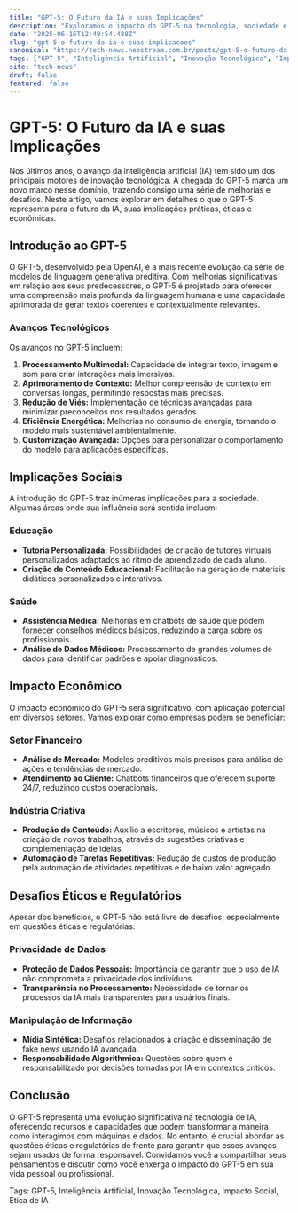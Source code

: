 ```yaml
---
title: "GPT-5: O Futuro da IA e suas Implicações"
description: "Exploramos o impacto do GPT-5 na tecnologia, sociedade e economia, desvendando suas inovações e desafios."
date: "2025-06-16T12:49:54.488Z"
slug: "gpt-5-o-futuro-da-ia-e-suas-implicacoes"
canonical: "https://tech-news.neostream.com.br/posts/gpt-5-o-futuro-da-ia-e-suas-implicacoes"
tags: ["GPT-5", "Inteligência Artificial", "Inovação Tecnológica", "Impacto Social", "Ética de IA"]
site: "tech-news"
draft: false
featured: false
---
```


# GPT-5: O Futuro da IA e suas Implicações

Nos últimos anos, o avanço da inteligência artificial (IA) tem sido um dos principais motores de inovação tecnológica. A chegada do GPT-5 marca um novo marco nesse domínio, trazendo consigo uma série de melhorias e desafios. Neste artigo, vamos explorar em detalhes o que o GPT-5 representa para o futuro da IA, suas implicações práticas, éticas e econômicas.

## Introdução ao GPT-5

O GPT-5, desenvolvido pela OpenAI, é a mais recente evolução da série de modelos de linguagem generativa preditiva. Com melhorias significativas em relação aos seus predecessores, o GPT-5 é projetado para oferecer uma compreensão mais profunda da linguagem humana e uma capacidade aprimorada de gerar textos coerentes e contextualmente relevantes.

### Avanços Tecnológicos

Os avanços no GPT-5 incluem:

1. **Processamento Multimodal:** Capacidade de integrar texto, imagem e som para criar interações mais imersivas.
2. **Aprimoramento de Contexto:** Melhor compreensão de contexto em conversas longas, permitindo respostas mais precisas.
3. **Redução de Viés:** Implementação de técnicas avançadas para minimizar preconceitos nos resultados gerados.
4. **Eficiência Energética:** Melhorias no consumo de energia, tornando o modelo mais sustentável ambientalmente.
5. **Customização Avançada:** Opções para personalizar o comportamento do modelo para aplicações específicas.

## Implicações Sociais

A introdução do GPT-5 traz inúmeras implicações para a sociedade. Algumas áreas onde sua influência será sentida incluem:

### Educação

- **Tutoria Personalizada:** Possibilidades de criação de tutores virtuais personalizados adaptados ao ritmo de aprendizado de cada aluno.
- **Criação de Conteúdo Educacional:** Facilitação na geração de materiais didáticos personalizados e interativos.

### Saúde

- **Assistência Médica:** Melhorias em chatbots de saúde que podem fornecer conselhos médicos básicos, reduzindo a carga sobre os profissionais.
- **Análise de Dados Médicos:** Processamento de grandes volumes de dados para identificar padrões e apoiar diagnósticos.

## Impacto Econômico

O impacto econômico do GPT-5 será significativo, com aplicação potencial em diversos setores. Vamos explorar como empresas podem se beneficiar:

### Setor Financeiro

- **Análise de Mercado:** Modelos preditivos mais precisos para análise de ações e tendências de mercado.
- **Atendimento ao Cliente:** Chatbots financeiros que oferecem suporte 24/7, reduzindo custos operacionais.

### Indústria Criativa

- **Produção de Conteúdo:** Auxílio a escritores, músicos e artistas na criação de novos trabalhos, através de sugestões criativas e complementação de ideias.
- **Automação de Tarefas Repetitivas:** Redução de custos de produção pela automação de atividades repetitivas e de baixo valor agregado.

## Desafios Éticos e Regulatórios

Apesar dos benefícios, o GPT-5 não está livre de desafios, especialmente em questões éticas e regulatórias:

### Privacidade de Dados

- **Proteção de Dados Pessoais:** Importância de garantir que o uso de IA não comprometa a privacidade dos indivíduos.
- **Transparência no Processamento:** Necessidade de tornar os processos da IA mais transparentes para usuários finais.

### Manipulação de Informação

- **Mídia Sintética:** Desafios relacionados à criação e disseminação de fake news usando IA avançada.
- **Responsabilidade Algorithmica:** Questões sobre quem é responsabilizado por decisões tomadas por IA em contextos críticos.

## Conclusão

O GPT-5 representa uma evolução significativa na tecnologia de IA, oferecendo recursos e capacidades que podem transformar a maneira como interagimos com máquinas e dados. No entanto, é crucial abordar as questões éticas e regulatórias de frente para garantir que esses avanços sejam usados de forma responsável. Convidamos você a compartilhar seus pensamentos e discutir como você enxerga o impacto do GPT-5 em sua vida pessoal ou profissional.

Tags: GPT-5, Inteligência Artificial, Inovação Tecnológica, Impacto Social, Ética de IA